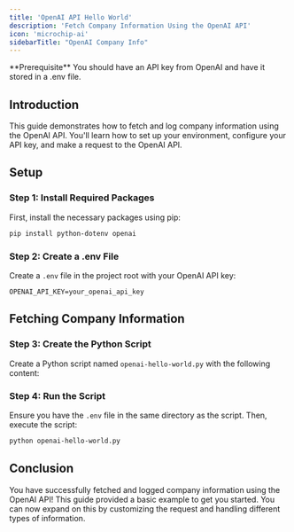 ```yaml
---
title: 'OpenAI API Hello World'
description: 'Fetch Company Information Using the OpenAI API'
icon: 'microchip-ai'
sidebarTitle: "OpenAI Company Info"
---
```



<Info>
  **Prerequisite** You should have an API key from OpenAI and have it stored in a .env file.
</Info>

## Introduction

This guide demonstrates how to fetch and log company information using the OpenAI API. You'll learn how to set up your environment, configure your API key, and make a request to the OpenAI API.

<Accordion title="Show me the code" icon="code">
    <OpenAIHelloWorldSnippet/>
</Accordion>

## Setup

### Step 1: Install Required Packages

First, install the necessary packages using pip:

```sh
pip install python-dotenv openai
```

### Step 2: Create a .env File

Create a `.env` file in the project root with your OpenAI API key:

```plaintext
OPENAI_API_KEY=your_openai_api_key
```

## Fetching Company Information

### Step 3: Create the Python Script

Create a Python script named `openai-hello-world.py` with the following content:

<OpenAIHelloWorldSnippet/>

### Step 4: Run the Script

Ensure you have the `.env` file in the same directory as the script. Then, execute the script:

```sh
python openai-hello-world.py
```

## Conclusion

You have successfully fetched and logged company information using the OpenAI API! This guide provided a basic example to get you started. You can now expand on this by customizing the request and handling different types of information.